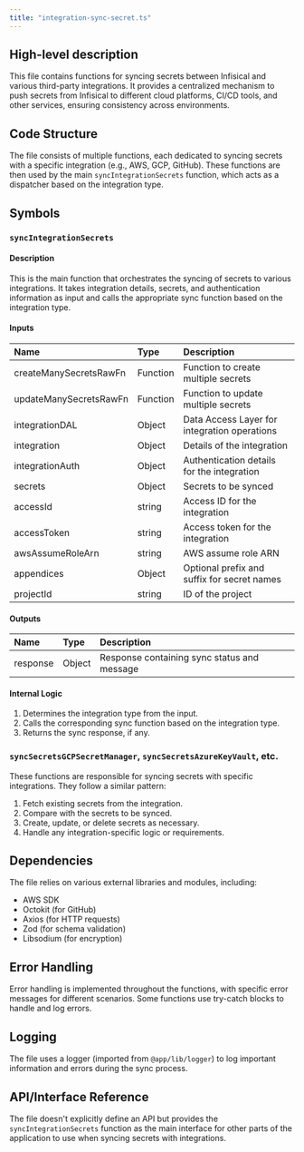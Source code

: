 ```yaml
---
title: "integration-sync-secret.ts"
---
```


## High-level description
This file contains functions for syncing secrets between Infisical and various third-party integrations. It provides a centralized mechanism to push secrets from Infisical to different cloud platforms, CI/CD tools, and other services, ensuring consistency across environments.

## Code Structure
The file consists of multiple functions, each dedicated to syncing secrets with a specific integration (e.g., AWS, GCP, GitHub). These functions are then used by the main `syncIntegrationSecrets` function, which acts as a dispatcher based on the integration type.

## Symbols

### `syncIntegrationSecrets`
#### Description
This is the main function that orchestrates the syncing of secrets to various integrations. It takes integration details, secrets, and authentication information as input and calls the appropriate sync function based on the integration type.

#### Inputs
| Name | Type | Description |
|:-----|:-----|:------------|
| createManySecretsRawFn | Function | Function to create multiple secrets |
| updateManySecretsRawFn | Function | Function to update multiple secrets |
| integrationDAL | Object | Data Access Layer for integration operations |
| integration | Object | Details of the integration |
| integrationAuth | Object | Authentication details for the integration |
| secrets | Object | Secrets to be synced |
| accessId | string | Access ID for the integration |
| accessToken | string | Access token for the integration |
| awsAssumeRoleArn | string | AWS assume role ARN |
| appendices | Object | Optional prefix and suffix for secret names |
| projectId | string | ID of the project |

#### Outputs
| Name | Type | Description |
|:-----|:-----|:------------|
| response | Object | Response containing sync status and message |

#### Internal Logic
1. Determines the integration type from the input.
2. Calls the corresponding sync function based on the integration type.
3. Returns the sync response, if any.

### `syncSecretsGCPSecretManager`, `syncSecretsAzureKeyVault`, etc.
These functions are responsible for syncing secrets with specific integrations. They follow a similar pattern:

1. Fetch existing secrets from the integration.
2. Compare with the secrets to be synced.
3. Create, update, or delete secrets as necessary.
4. Handle any integration-specific logic or requirements.

## Dependencies
The file relies on various external libraries and modules, including:
- AWS SDK
- Octokit (for GitHub)
- Axios (for HTTP requests)
- Zod (for schema validation)
- Libsodium (for encryption)

## Error Handling
Error handling is implemented throughout the functions, with specific error messages for different scenarios. Some functions use try-catch blocks to handle and log errors.

## Logging
The file uses a logger (imported from `@app/lib/logger`) to log important information and errors during the sync process.

## API/Interface Reference
The file doesn't explicitly define an API but provides the `syncIntegrationSecrets` function as the main interface for other parts of the application to use when syncing secrets with integrations.